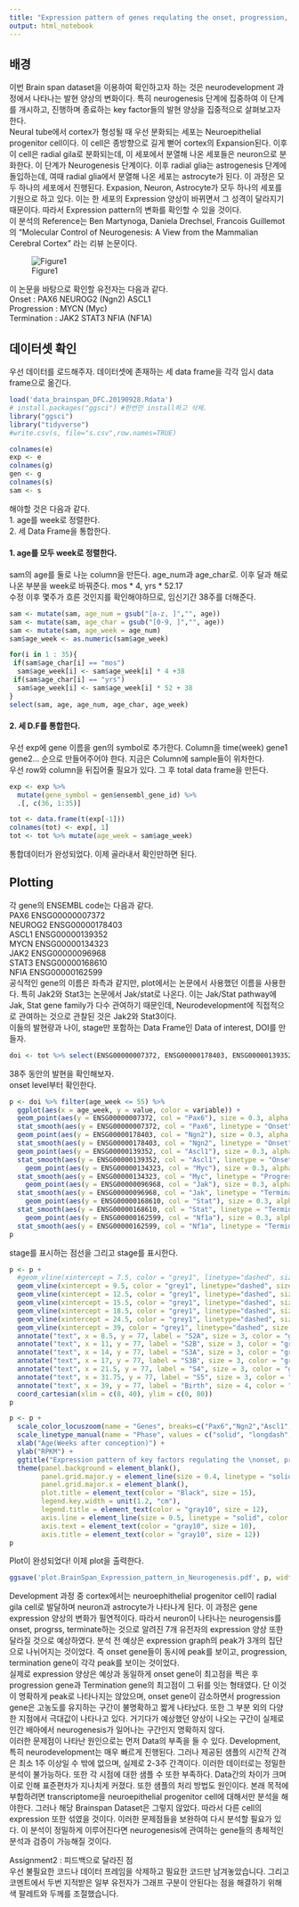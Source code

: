 ```yaml
---
title: "Expression pattern of genes requlating the onset, progression, and termination of neurogenesis"
output: html_notebook
---
```

## 배경
이번 Brain span dataset을 이용하여 확인하고자 하는 것은 neurodevelopment 과정에서 나타나는 발현 양상의 변화이다. 특히 neurogenesis 단계에 집중하여 이 단계를 개시하고, 진행하며 종료하는 key factor들의 발현 양상을 집중적으로 살펴보고자 한다.      
Neural tube에서 cortex가 형성될 때 우선 분화되는 세포는 Neuroepithelial progenitor cell이다. 이 cell은 종방향으로 길게 뻗어 cortex의 Expansion된다. 이후 이 cell은 radial gila로 분화되는데, 이 세포에서 분열해 나온 세포들은 neuron으로 분화한다. 이 단계가 Neurogenesis 단계이다. 이후 radial glia는 astrogenesis 단계에 돌입하는데, 여때 radial glia에서 분열해 나온 세포는 astrocyte가 된다. 이 과정은 모두 하나의 세포에서 진행된다. Expasion, Neuron, Astrocyte가 모두 하나의 세포를 기원으로 하고 있다. 이는 한 세포의 Expression 양상이 바뀌면서 그 성격이 달라지기 때문이다. 따라서 Expression pattern의 변화를 확인할 수 있을 것이다.     
이 분석의 Reference는 Ben Martynoga, Daniela Drechsel, Francois Guillemot의 "Molecular Control of Neurogenesis: A View from the Mammalian Cerebral Cortex" 라는 리뷰 논문이다.    

![Figure1](https://www.ncbi.nlm.nih.gov/corecgi/tileshop/tileshop.fcgi?p=PMC3&id=216049&s=33&r=1&c=1)

이 논문을 바탕으로 확인할 유전자는 다음과 같다.    
Onset : PAX6   NEUROG2 (Ngn2)   ASCL1      
Progression : MYCN (Myc)    
Termination : JAK2   STAT3   NFIA (NF1A)      

## 데이터셋 확인
우선 데이터를 로드해주자. 데이터셋에 존재하는 세 data frame을 각각 임시 data frame으로 옮긴다.   
    
```r
load('data_brainspan_DFC.20190928.Rdata')
# install.packages("ggsci") #한번만 install하고 삭제.
library("ggsci")
library("tidyverse")
#write.csv(s, file="s.csv",row.names=TRUE)

colnames(e)
exp <- e
colnames(g)
gen <- g
colnames(s)
sam <- s
```


해야할 것은 다음과 같다.   
1. age를 week로 정렬한다.   
2. 세 Data Frame을 통합한다.     
       
#### 1. age를 모두 week로 정렬한다.   
sam의 age를 둘로 나눈 column을 만든다. age_num과 age_char로.
이후 달과 해로 나온 부분을 week로 바꿔준다. mos * 4, yrs * 52.17       
수정 이후 몇주가 흐른 것인지를 확인해야하므로, 임신기간 38주를 더해준다.  

```r
sam <- mutate(sam, age_num = gsub("[a-z, ]","", age))
sam <- mutate(sam, age_char = gsub("[0-9, ]","", age))
sam <- mutate(sam, age_week = age_num)
sam$age_week <- as.numeric(sam$age_week)

for(i in 1 : 35){
 if(sam$age_char[i] == "mos")
  sam$age_week[i] <- sam$age_week[i] * 4 +38
 if(sam$age_char[i] == "yrs")
  sam$age_week[i] <- sam$age_week[i] * 52 + 38
}
select(sam, age, age_num, age_char, age_week)
```

#### 2. 세 D.F를 통합한다.
우선 exp에 gene 이름을 gen의 symbol로 추가한다.
Column을 time(week) gene1 gene2... 순으로 만들어주어야 한다. 지금은 Column에 sample들이 위차한다.   
우선 row와 column을 뒤집어줄 필요가 있다.
그 후 total data frame을 만든다.

```r
exp <- exp %>% 
  mutate(gene_symbol = gen$ensembl_gene_id) %>%
  .[, c(36, 1:35)]

tot <- data.frame(t(exp[-1]))
colnames(tot) <- exp[, 1]
tot <- tot %>% mutate(age_week = sam$age_week)
```

통합데이터가 완성되었다. 이제 골라내서 확인만하면 된다.

## Plotting
각 gene의 ENSEMBL code는 다음과 같다.   
PAX6 ENSG00000007372      
NEUROG2 ENSG00000178403       
ASCL1 ENSG00000139352            
MYCN ENSG00000134323          
JAK2 ENSG00000096968      
STAT3 ENSG00000168610      
NFIA ENSG00000162599    
공식적인 gene의 이름은 좌측과 같지만, plot에서는 논문에서 사용했던 이름을 사용한다. 특히 Jak2와 Stat3는 논문에서 Jak/stat로 나온다. 이는 Jak/Stat pathway에 Jak, Stat gene family가 다수 관여하기 때문인데, Neurodevelopment에 직접적으로 관여하는 것으로 관찰된 것은 Jak2와 Stat3이다.    
이들의 발현량과 나이, stage만 포함하는 Data Frame인 Data of interest, DOI를 만들자.     
```r
doi <- tot %>% select(ENSG00000007372, ENSG00000178403, ENSG00000139352, ENSG00000134323, ENSG00000096968, ENSG00000168610, ENSG00000162599, age_week)
```

38주 동안의 발현을 확인해보자.   
onset level부터 확인한다.
```r
p <- doi %>% filter(age_week <= 55) %>%
  ggplot(aes(x = age_week, y = value, color = variable)) +
  geom_point(aes(y = ENSG00000007372, col = "Pax6"), size = 0.3, alpha = 0.2) +
  stat_smooth(aes(y = ENSG00000007372, col = "Pax6", linetype = "Onset"), size=0.4, method = "loess", level = 0.9, fullrange = TRUE, se = FALSE, span = 2/3, na.rm = TRUE) + 
  geom_point(aes(y = ENSG00000178403, col = "Ngn2"), size = 0.3, alpha = 0.2) +
  stat_smooth(aes(y = ENSG00000178403, col = "Ngn2", linetype = "Onset"), size=0.4, method = "loess", level = 0.9, fullrange = TRUE, se = FALSE, span = 2/3, na.rm = TRUE) +
  geom_point(aes(y = ENSG00000139352, col = "Ascl1"), size = 0.3, alpha = 0.2) +
  stat_smooth(aes(y = ENSG00000139352, col = "Ascl1", linetype = "Onset"), size=0.4, method = "loess", level = 0.9, fullrange = TRUE, se = FALSE, span = 2/3, na.rm = TRUE) +
    geom_point(aes(y = ENSG00000134323, col = "Myc"), size = 0.3, alpha = 0.2) +
  stat_smooth(aes(y = ENSG00000134323, col = "Myc", linetype = "Progression"), size=0.7, method = "loess", level = 0.9, fullrange = TRUE, se = FALSE, span = 2/3, na.rm = TRUE) +
    geom_point(aes(y = ENSG00000096968, col = "Jak"), size = 0.3, alpha = 0.2) +
  stat_smooth(aes(y = ENSG00000096968, col = "Jak", linetype = "Termination"), size=1.2, method = "loess", level = 0.9, fullrange = TRUE, se = FALSE, span = 2/3, na.rm = TRUE) +
    geom_point(aes(y = ENSG00000168610, col = "Stat"), size = 0.3, alpha = 0.2) +
  stat_smooth(aes(y = ENSG00000168610, col = "Stat", linetype = "Termination"), size=1, method = "loess", level = 0.9, fullrange = TRUE, se = FALSE, span = 2/3, na.rm = TRUE) +
    geom_point(aes(y = ENSG00000162599, col = "Nf1a"), size = 0.3, alpha = 0.2) +
  stat_smooth(aes(y = ENSG00000162599, col = "Nf1a", linetype = "Termination"), size=1, method = "loess", level = 0.9, fullrange = TRUE, se = FALSE, span = 2/3, na.rm = TRUE)
p
```

stage를 표시하는 점선을 그리고 stage를 표시한다.
```r
p <- p + 
  #geom_vline(xintercept = 7.5, color = "grey1", linetype="dashed", size = 0.2) +
  geom_vline(xintercept = 9.5, color = "grey1", linetype="dashed", size = 0.2) +
  geom_vline(xintercept = 12.5, color = "grey1", linetype="dashed", size = 0.2) +
  geom_vline(xintercept = 15.5, color = "grey1", linetype="dashed", size = 0.2) +
  geom_vline(xintercept = 18.5, color = "grey1", linetype="dashed", size = 0.2) +
  geom_vline(xintercept = 24.5, color = "grey1", linetype="dashed", size = 0.2) +
  geom_vline(xintercept = 39, color = "grey1", linetype="dashed", size = 0.2) +
  annotate("text", x = 8.5, y = 77, label = "S2A", size = 3, color = "gray10" ) +
  annotate("text", x = 11, y = 77, label = "S2B", size = 3, color = "gray10" ) +
  annotate("text", x = 14, y = 77, label = "S3A", size = 3, color = "gray10" ) +
  annotate("text", x = 17, y = 77, label = "S3B", size = 3, color = "gray10" ) +
  annotate("text", x = 21.5, y = 77, label = "S4", size = 3, color = "gray10" ) +
  annotate("text", x = 31.75, y = 77, label = "S5", size = 3, color = "gray10" ) +
  annotate("text", x = 39, y = 77, label = "Birth", size = 4, color = "Black" )+
  coord_cartesian(xlim = c(8, 40), ylim = c(0, 80))
p
```

```r
p <- p + 
  scale_color_locuszoom(name = "Genes", breaks=c("Pax6","Ngn2","Ascl1","Myc","Jak","Stat","Nf1a")) +
  scale_linetype_manual(name = "Phase", values = c("solid", "longdash", "dotted")) +
  xlab("Age(Weeks after conception)") +
  ylab("RPKM") +
  ggtitle("Expression pattern of key factors regulating the \nonset, progression, and termination of neurogenesis")+
  theme(panel.background = element_blank(),
        panel.grid.major.y = element_line(size = 0.4, linetype = "solid",color = "gray90"),
        panel.grid.major.x = element_blank(),
        plot.title = element_text(color = "Black", size = 15),
        legend.key.width = unit(1.2, "cm"),
        legend.title = element_text(color = "gray10", size = 12),
        axis.line = element_line(size = 0.5, linetype = "solid", color = "black"),
        axis.text = element_text(color = "gray10", size = 10),
        axis.title = element_text(color = "gray10", size = 12))
p
```

Plot이 완성되었다! 이제 plot을 출력한다.

```r
ggsave('plot.BrainSpan_Expression_pattern_in_Neurogenesis.pdf', p, width = 16, height = 9)
```

 Development 과정 중 cortex에서는 neuroephithelial progenitor cell이 radial gila cell로 발달하며 neuron과 astrocyte가 나타나게 된다. 이 과정은 gene expression 양상의 변화가 필연적이다. 따라서 neuron이 나타나는 neurogensis를 onset, progrss, terminate하는 것으로 알려진 7개 유전자의 expression 양상 또한 달라질 것으로 예상하였다. 분석 전 예상은 expression graph의 peak가 3개의 집단으로 나뉘어지는 것이었다. 즉 onset gene들이 동시에 peak를 보이고, progression, termination gene이 각각 peak를 보이는 것이었다.      
 실제로 expression 양상은 예상과 동일하게 onset gene이 최고점을 찍은 후 progression gene과 Termination gene의 최고점이 그 뒤를 잇는 형태였다. 단 이것이 명확하게 peak로 나타나지는 않았으며, onset gene이 감소하면서 progression gene은 고농도를 유지하는 구간이 불명확하고 짧게 나타났다. 또한 그 부분 외의 다양한 지점에서 극대값이 나타나고 있다. 거기다가 예상했던 양상이 나오는 구간이 실제로 인간 배아에서 neurogenesis가 일어나는 구간인지 명확하지 않다.     
  이러한 문제점이 나타난 원인으로는 먼저 Data의 부족을 들 수 있다. Development, 특히 neurodevelopment는 매우 빠르게 진행된다. 그러나 제공된 샘플의 시간적 간격은 최소 1주 이상일 수 밖에 없으며, 실제로 2-3주 간격이다. 이러한 데이터로는 정밀한 분석이 불가능하다. 또한 각 시점에 대한 샘플 수 또한 부족하다. Data간의 차이가 크며 이로 인해 표준편차가 지나치게 커졌다. 또한 샘플의 처리 방법도 원인이다. 본래 목적에 부합하려면 transcriptome을 neuroepithelial progenitor cell에 대해서만 분석을 해야한다. 그러나 해당 Brainspan Dataset은 그렇지 않았다. 따라서 다른 cell의 expression 또한 섞였을 것이다. 이러한 문제점들을 보완하여 다시 분석할 필요가 있다. 이 분석이 정밀하게 이루어진다면  neurogenesis에 관여하는 gene들의 총체적인 분석과 검증이 가능해질 것이다.
  
Assignment2 : 피드백으로 달라진 점     
우선 불필요한 코드나 데이터 프레임을 삭제하고 필요한 코드만 남겨놓았습니다. 그리고 코멘트에서 두번 지적받은 일부 유전자가 그래프 구분이 안된다는 점을 해결하기 위해 색 팔레트와 두께를 조절했습니다.   



  